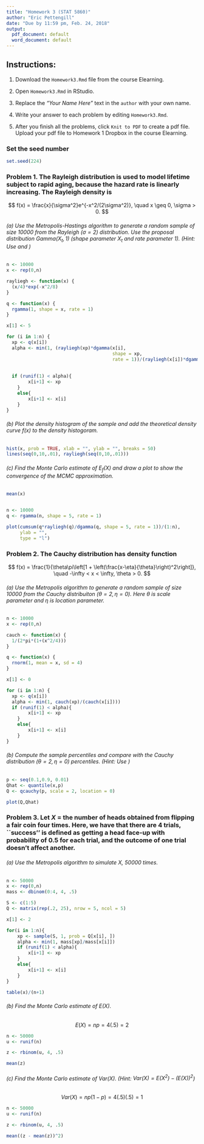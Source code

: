 ```yaml
---
title: "Homework 3 (STAT 5860)"
author: "Eric Pettengill"
date: "Due by 11:59 pm, Feb. 24, 2018"
output:
  pdf_document: default
  word_document: default
---
```


## Instructions:

1. Download the `Homework3.Rmd` file from the course Elearning.

2. Open `Homework3.Rmd` in RStudio.

3. Replace the *"Your Name Here"* text in the `author` with your own name.

4. Write your answer to each problem by editing `Homework3.Rmd`.

5. After you finish all the problems, click `Knit to PDF` to create a pdf file. Upload your pdf file to Homework 1 Dropbox in the course Elearning.

### Set the seed number
```r
set.seed(224)
```

### Problem 1. The Rayleigh distribution is used to model lifetime subject to rapid aging, because the hazard rate is linearly increasing. The Rayleigh density is
$$
f(x) = \frac{x}{\sigma^2}e^{-x^2/(2\sigma^2)}, \quad x \geq 0, \sigma > 0.
$$

###### (a) Use the Metropolis-Hastings algorithm to generate a random sample of size 10000 from the Rayleigh $(\sigma = 2)$ distribution. Use the proposal distribution $\mbox{Gamma}(X_{t}, 1)$ (shape parameter $X_{t}$ and rate parameter 1). (Hint: Use \texttt{rgamma()} and \texttt{dgamma()})
```r
n <- 10000
x <- rep(0,n)

rayliegh <- function(x) {
  (x/4)*exp(-x^2/8)
}

q <- function(x) {
  rgamma(1, shape = x, rate = 1)
}

x[1] <- 5

for (i in 1:n) {
  xp <- q(x[i])
  alpha <- min(1, (rayliegh(xp)*dgamma(x[i], 
                                       shape = xp, 
                                       rate = 1))/(rayliegh(x[i])*dgamma(xp, 
                                                                         shape = x[i], 
                                                                         rate = 1)))
  if (runif(1) < alpha){
		x[i+1] <- xp
	}
	else{
		x[i+1] <- x[i]
	}	
}

```

###### (b) Plot the density histogram of the sample and add the theoretical density curve $f(x)$ to the density histogoram.
```r
hist(x, prob = TRUE, xlab = "", ylab = "", breaks = 50)
lines(seq(0,10,.01), rayliegh(seq(0,10,.01)))
```

###### (c) Find the Monte Carlo estimate of $\mathrm{E}_{f}(X)$ and draw a plot to show the convergence of the MCMC approximation.
```r
mean(x)


n <- 10000
q <- rgamma(n, shape = 5, rate = 1)

plot(cumsum(q*rayliegh(q)/dgamma(q, shape = 5, rate = 1))/(1:n),
     ylab = "",
     type = "l")
```

### Problem 2. The Cauchy distribution has density function
$$
f(x) = \frac{1}{\theta\pi\left[1 + \left(\frac{x-\eta}{\theta}\right)^2\right]}, \quad -\infty < x < \infty, \theta > 0.
$$

###### (a) Use the Metropolis algorithm to generate a random sample of size 10000 from the Cauchy distribuiton $(\theta = 2, \eta = 0)$. Here $\theta$ is scale parameter and $\eta$ is location parameter.
```r
n <- 10000
x <- rep(0,n)

cauch <- function(x) {
  1/(2*pi*(1+(x^2/4)))
}

q <- function(x) {
  rnorm(1, mean = x, sd = 4)
}

x[1] <- 0

for (i in 1:n) {
  xp <- q(x[i])
  alpha <- min(1, cauch(xp)/(cauch(x[i])))
  if (runif(1) < alpha){
		x[i+1] <- xp
	}
	else{
		x[i+1] <- x[i]
	}
}

```

###### (b) Compute the sample percentiles and compare with the Cauchy distribution $(\theta = 2, \eta = 0)$ percentiles. (Hint: Use \texttt{qcauchy()})
```r
p <- seq(0.1,0.9, 0.01)
Qhat <- quantile(x,p)
Q <- qcauchy(p, scale = 2, location = 0)

plot(Q,Qhat)
```


### Problem 3. Let $X$ = the number of heads obtained from flipping a fair coin four times. Here, we have that there are 4 trials, ``success'' is defined as getting a head face-up with probability of 0.5 for each trial, and the outcome of one trial doesn't affect another. 

###### (a) Use the Metropolis algorithm to simulate $X$, 50000 times. 
```r
n <- 50000
x <- rep(0,n)
mass <- dbinom(0:4, 4, .5)

S <- c(1:5)
Q <- matrix(rep(.2, 25), nrow = 5, ncol = 5)

x[1] <- 2

for(i in 1:n){
	xp <- sample(S, 1, prob = Q[x[i], ])
	alpha <- min(1, mass[xp]/mass[x[i]])
	if (runif(1) < alpha){
		x[i+1] <- xp
	}
	else{
		x[i+1] <- x[i]
	}
}

table(x)/(n+1)
```

###### (b) Find the Monte Carlo estimate of $\mathrm{E}(X)$.

$$E(X) = np = 4(.5) = 2$$

```r
n <- 50000
u <- runif(n)

z <- rbinom(u, 4, .5)

mean(z)

```



###### (c) Find the Monte Carlo estimate of $\mbox{Var}(X)$. (Hint: $\mbox{Var}(X) = \mathrm{E}(X^2) - (\mathrm{E}(X))^2$)

$$Var(X) = np(1-p) = 4(.5)(.5) = 1$$

```r
n <- 50000
u <- runif(n)

z <- rbinom(u, 4, .5)

mean((z - mean(z))^2)
```


